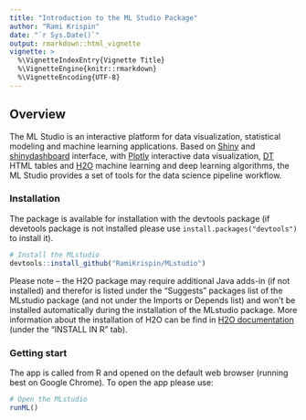 ```yaml
---
title: "Introduction to the ML Studio Package"
author: "Rami Krispin"
date: "`r Sys.Date()`"
output: rmarkdown::html_vignette
vignette: >
  %\VignetteIndexEntry{Vignette Title}
  %\VignetteEngine{knitr::rmarkdown}
  %\VignetteEncoding{UTF-8}
---
```

## **Overview**

The ML Studio is an interactive platform for data visualization, statistical modeling and machine learning applications. Based on [Shiny](http://shiny.rstudio.com/) and [shinydashboard](https://rstudio.github.io/shinydashboard/) interface, with [Plotly](https://plot.ly/r/) interactive data visualization, [DT](https://rstudio.github.io/DT/) HTML tables and [H2O](https://www.h2o.ai/) machine learning and deep learning algorithms, the ML Studio provides a set of tools for the data science pipeline workflow.
 
### **Installation**

The package is available for installation with the devtools package (if devetools package is not installed please use `install.packages("devtools")` to install it).

```r
# Install the MLstudio
devtools::install_github("RamiKrispin/MLstudio")
```
Please note – the H2O package may require additional Java adds-in (if not installed) and therefor is listed under the “Suggests” packages list of the MLstudio package (and not under the Imports or Depends list) and won’t be installed automatically during the installation of the MLstudio package. More information about the installation of H2O can be find in [H2O documentation](http://h2o-release.s3.amazonaws.com/h2o/rel-weierstrass/7/index.html) (under the "INSTALL IN R" tab).

### **Getting start**

The app is called from R and opened on the default web browser (running best on Google Chrome). To open the app please use:

```r
# Open the MLstudio
runML()
```
